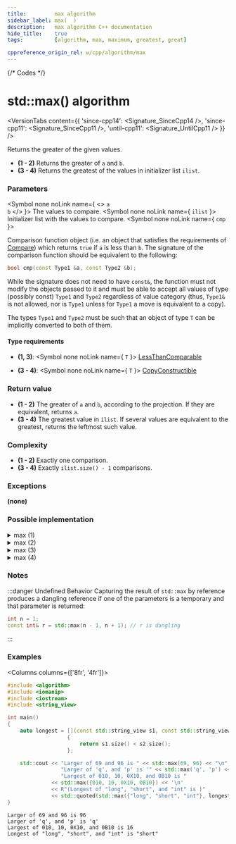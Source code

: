 ```yaml
---
title:         max algorithm
sidebar_label: max(  )
description:   max algorithm C++ documentation
hide_title:    true
tags:          [algorithm, max, maximum, greatest, great]

cppreference_origin_rel: w/cpp/algorithm/max
---
```



{/* Codes */}


# std::max() algorithm

<VersionTabs content={{
  'since-cpp14': <Signature_SinceCpp14 />,
  'since-cpp11': <Signature_SinceCpp11 />,
  'until-cpp11': <Signature_UntilCpp11 />
}} />

Returns the greater of the given values.

 - **(1 - 2)** Returns the greater of `a` and `b`.
 - **(3 - 4)** Returns the greatest of the values in initializer list `ilist`.

### Parameters

<SymbolTable>

  <Symbol none noLink name={ <> <code>a</code> <br/> <code>b</code> </> }>
    The values to compare.
  </Symbol>
  <Symbol none noLink name={ <code>ilist</code> }>
    Initializer list with the values to compare.
  </Symbol>
  <Symbol none noLink name={ <code>cmp</code> }>

Comparison function object (i.e. an object that satisfies the requirements of [Compare](/docs/named_req/Compare)) which returns `true` if `a` is less than `b`.
The signature of the comparison function should be equivalent to the following:
```cpp
bool cmp(const Type1 &a, const Type2 &b);
```
While the signature does not need to have `const&`, the function must not modify the objects passed to it and must be able to accept all values of type (possibly const) `Type1` and `Type2` regardless of value category (thus, `Type1&` is not allowed, <Since v='cpp11'>nor is <code>Type1</code> unless for <code>Type1</code> a move is equivalent to a copy</Since>).

The types `Type1` and `Type2` must be such that an object of type `T` can be implicitly converted to both of them.


  </Symbol>

</SymbolTable>

#### Type requirements

- **(1, 3)**:
  <SymbolTable>
    <Symbol none noLink name={ <code>T</code> }>
      <a href="/docs/named_req/LessThanComparable">LessThanComparable</a>
    </Symbol>
  </SymbolTable>

- **(3 - 4)**:
  <SymbolTable>
    <Symbol none noLink name={ <code>T</code> }>
      <a href="/docs/named_req/CopyConstructible">CopyConstructible</a>
    </Symbol>
  </SymbolTable>

### Return value

- **(1 - 2)** The greater of `a` and `b`, according to the projection. If they are equivalent, returns `a`.
- **(3 - 4)** The greatest value in `ilist`. If several values are equivalent to the greatest, returns the leftmost such value.

### Complexity

- **(1 - 2)** Exactly one comparison.
- **(3 - 4)** Exactly `ilist.size() - 1` comparisons.

### Exceptions

**(none)**

### Possible implementation

<details>
<summary>max (1)</summary>

```cpp
template<class T>
const T& max(const T& a, const T& b)
{
	return (a < b) ? b : a;
}
```

</details>

<details>
<summary>max (2)</summary>

```cpp
template<class T, class Compare>
const T& max(const T& a, const T& b, Compare comp)
{
	return (comp(a, b)) ? b : a;
}
```

</details>

<details>
<summary>max (3)</summary>

```cpp
template<class T>
T max(std::initializer_list<T> ilist)
{
    return *std::max_element(ilist.begin(), ilist.end());
}
```

</details>



<details>
<summary>max (4)</summary>

```cpp
template<class T, class Compare>
T max(std::initializer_list<T> ilist, Compare comp)
{
    return *std::max_element(ilist.begin(), ilist.end(), comp);
}
```

</details>

### Notes

:::danger Undefined Behavior
Capturing the result of `std::max` by reference produces a dangling reference if one of the parameters is a temporary and that parameter is returned:
```cpp
int n = 1;
const int& r = std::max(n - 1, n + 1); // r is dangling
```
:::

### Examples

<Columns columns={['8fr', '4fr']}>
<div>

```cpp title='Main.cpp' showLineNumbers
#include <algorithm>
#include <iomanip>
#include <iostream>
#include <string_view>

int main()
{
    auto longest = [](const std::string_view s1, const std::string_view s2)
                   {
                       return s1.size() < s2.size();
                   };

    std::cout << "Larger of 69 and 96 is " << std::max(69, 96) << "\n"
                 "Larger of 'q', and 'p' is '" << std::max('q', 'p') << "'\n"
                 "Largest of 010, 10, 0X10, and 0B10 is "
              << std::max({010, 10, 0X10, 0B10}) << '\n'
              << R"(Longest of "long", "short", and "int" is )"
              << std::quoted(std::max({"long", "short", "int"}, longest)) << '\n';
}
```

</div>
<div>

```plaintext title="Output"
Larger of 69 and 96 is 96
Larger of 'q', and 'p' is 'q'
Largest of 010, 10, 0X10, and 0B10 is 16
Longest of "long", "short", and "int" is "short"
```

</div>
</Columns>
